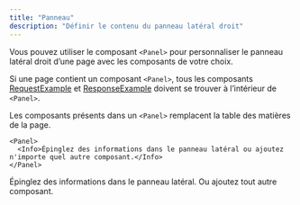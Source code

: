```yaml
---
title: "Panneau"
description: "Définir le contenu du panneau latéral droit"
---
```


Vous pouvez utiliser le composant `<Panel>` pour personnaliser le panneau latéral droit d’une page avec les composants de votre choix.

Si une page contient un composant `<Panel>`, tous les composants [RequestExample](/fr/components/examples#request-example) et [ResponseExample](/fr/components/examples#response-example) doivent se trouver à l’intérieur de `<Panel>`.

Les composants présents dans un `<Panel>` remplacent la table des matières de la page.

```mdx
<Panel>
  <Info>Épinglez des informations dans le panneau latéral ou ajoutez n'importe quel autre composant.</Info>
</Panel>
```

<Panel>
  <Info>Épinglez des informations dans le panneau latéral. Ou ajoutez tout autre composant.</Info>
</Panel>
